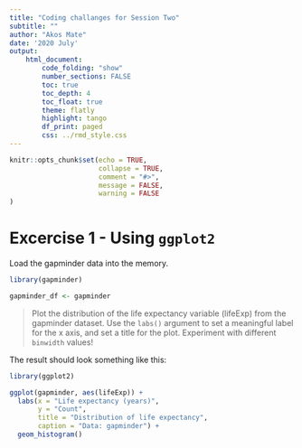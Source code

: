 ```yaml
---
title: "Coding challanges for Session Two"
subtitle: ""
author: "Akos Mate"
date: '2020 July'
output:
    html_document:
        code_folding: "show"
        number_sections: FALSE
        toc: true
        toc_depth: 4
        toc_float: true
        theme: flatly
        highlight: tango
        df_print: paged
        css: ../rmd_style.css
---
```



```r
knitr::opts_chunk$set(echo = TRUE,
                      collapse = TRUE,
                      comment = "#>",
                      message = FALSE,
                      warning = FALSE
)
```

# Excercise 1 - Using `ggplot2`

Load the gapminder data into the memory.

```r
library(gapminder)

gapminder_df <- gapminder

```

> Plot the distribution of the life expectancy variable (lifeExp) from the gapminder dataset. 
> Use the `labs()` argument to set a meaningful label for the x axis, and set a title for the plot.
> Experiment with different `binwidth` values!

The result should look something like this:

```r
library(ggplot2)

ggplot(gapminder, aes(lifeExp)) +
  labs(x = "Life expectancy (years)",
       y = "Count",
       title = "Distribution of life expectancy",
       caption = "Data: gapminder") +
  geom_histogram()
```
